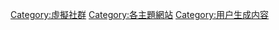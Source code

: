 {{CategoryTOC}}
{{Commons category|Community websites}}

[[Category:虛擬社群|Category:虛擬社群]]
[[Category:各主題網站|Category:各主題網站]]
[[Category:用户生成内容|Category:用户生成内容]]